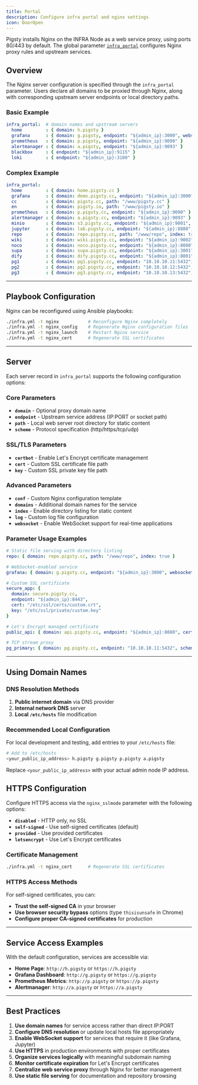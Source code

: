 ```yaml
---
title: Portal
description: Configure infra portal and nginx settings
icon: DoorOpen
---
```



Pigsty installs Nginx on the INFRA Node as a web service proxy, using ports 80/443 by default.
The global parameter [`infra_portal`](/docs/infra/param#infra_portal) configures Nginx proxy rules and upstream services.


## Overview

The Nginx server configuration is specified through the `infra_portal` parameter. Users declare all domains to be proxied through Nginx, along with corresponding upstream server endpoints or local directory paths.

### Basic Example

```yaml
infra_portal:  # domain names and upstream servers
  home         : { domain: h.pigsty }
  grafana      : { domain: g.pigsty, endpoint: "${admin_ip}:3000", websocket: true }
  prometheus   : { domain: p.pigsty, endpoint: "${admin_ip}:9090" }
  alertmanager : { domain: a.pigsty, endpoint: "${admin_ip}:9093" }
  blackbox     : { endpoint: "${admin_ip}:9115" }
  loki         : { endpoint: "${admin_ip}:3100" }
```

### Complex Example

```yaml
infra_portal:
  home         : { domain: home.pigsty.cc }
  grafana      : { domain: demo.pigsty.cc, endpoint: "${admin_ip}:3000", websocket: true }
  cc           : { domain: pigsty.cc, path: "/www/pigsty.cc" }
  en           : { domain: pigsty.io, path: "/www/pigsty.io" }
  prometheus   : { domain: p.pigsty.cc, endpoint: "${admin_ip}:9090" }
  alertmanager : { domain: a.pigsty.cc, endpoint: "${admin_ip}:9093" }
  minio        : { domain: s3.pigsty.cc, endpoint: "${admin_ip}:9001", websocket: true }
  jupyter      : { domain: lab.pigsty.cc, endpoint: "${admin_ip}:8888", websocket: true }
  repo         : { domain: repo.pigsty.cc, path: "/www/repo", index: true }
  wiki         : { domain: wiki.pigsty.cc, endpoint: "${admin_ip}:9002" }
  noco         : { domain: noco.pigsty.cc, endpoint: "${admin_ip}:8080" }
  supa         : { domain: supa.pigsty.cc, endpoint: "${admin_ip}:3001" }
  dify         : { domain: dify.pigsty.cc, endpoint: "${admin_ip}:8001" }
  pg1          : { domain: pg1.pigsty.cc, endpoint: "10.10.10.11:5432", scheme: tcp }
  pg2          : { domain: pg2.pigsty.cc, endpoint: "10.10.10.12:5432", scheme: tcp }
  pg3          : { domain: pg3.pigsty.cc, endpoint: "10.10.10.13:5432", scheme: tcp }
```



--------

## Playbook Configuration

Nginx can be reconfigured using Ansible playbooks:

```bash
./infra.yml -t nginx           # Reconfigure Nginx completely
./infra.yml -t nginx_config    # Regenerate Nginx configuration files
./infra.yml -t nginx_launch    # Restart Nginx service
./infra.yml -t nginx_cert      # Regenerate SSL certificates
```



-------

## Server

Each server record in `infra_portal` supports the following configuration options:

### Core Parameters

- **`domain`** - Optional proxy domain name
- **`endpoint`** - Upstream service address (IP:PORT or socket path)
- **`path`** - Local web server root directory for static content
- **`scheme`** - Protocol specification (http/https/tcp/udp)

### SSL/TLS Parameters

- **`certbot`** - Enable Let's Encrypt certificate management
- **`cert`** - Custom SSL certificate file path
- **`key`** - Custom SSL private key file path

### Advanced Parameters

- **`conf`** - Custom Nginx configuration template
- **`domains`** - Additional domain names for the service
- **`index`** - Enable directory listing for static content
- **`log`** - Custom log file configuration
- **`websocket`** - Enable WebSocket support for real-time applications

### Parameter Usage Examples

```yaml
# Static file serving with directory listing
repo: { domain: repo.pigsty.cc, path: "/www/repo", index: true }

# WebSocket-enabled service
grafana: { domain: g.pigsty.cc, endpoint: "${admin_ip}:3000", websocket: true }

# Custom SSL certificate
secure_app: { 
  domain: secure.pigsty.cc, 
  endpoint: "${admin_ip}:8443", 
  cert: "/etc/ssl/certs/custom.crt",
  key: "/etc/ssl/private/custom.key"
}

# Let's Encrypt managed certificate
public_api: { domain: api.pigsty.cc, endpoint: "${admin_ip}:8080", certbot: true }

# TCP stream proxy
pg_primary: { domain: pg.pigsty.cc, endpoint: "10.10.10.11:5432", scheme: tcp }
```



-------

## Using Domain Names

### DNS Resolution Methods

1. **Public internet domain** via DNS provider
2. **Internal network DNS** server
3. **Local `/etc/hosts`** file modification

### Recommended Local Configuration

For local development and testing, add entries to your `/etc/hosts` file:

```bash
# Add to /etc/hosts
<your_public_ip_address> h.pigsty g.pigsty p.pigsty a.pigsty
```

Replace `<your_public_ip_address>` with your actual admin node IP address.

## HTTPS Configuration

Configure HTTPS access via the `nginx_sslmode` parameter with the following options:

- **`disabled`** - HTTP only, no SSL
- **`self-signed`** - Use self-signed certificates (default)
- **`provided`** - Use provided certificates
- **`letsencrypt`** - Use Let's Encrypt certificates

### Certificate Management

```bash
./infra.yml -t nginx_cert      # Regenerate SSL certificates
```

### HTTPS Access Methods

For self-signed certificates, you can:
- **Trust the self-signed CA** in your browser
- **Use browser security bypass** options (type `thisisunsafe` in Chrome)
- **Configure proper CA-signed certificates** for production




--------

## Service Access Examples

With the default configuration, services are accessible via:

- **Home Page**: `http://h.pigsty` or `https://h.pigsty`
- **Grafana Dashboard**: `http://g.pigsty` or `https://g.pigsty`
- **Prometheus Metrics**: `http://p.pigsty` or `https://p.pigsty`
- **Alertmanager**: `http://a.pigsty` or `https://a.pigsty`



--------

## Best Practices

1. **Use domain names** for service access rather than direct IP:PORT
2. **Configure DNS resolution** or update local hosts file appropriately
3. **Enable WebSocket support** for services that require it (like Grafana, Jupyter)
4. **Use HTTPS** in production environments with proper certificates
5. **Organize services logically** with meaningful subdomain naming
6. **Monitor certificate expiration** for Let's Encrypt certificates
7. **Centralize web service proxy** through Nginx for better management
8. **Use static file serving** for documentation and repository browsing
